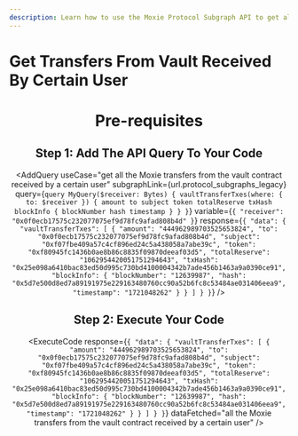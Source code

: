```yaml
---
description: Learn how to use the Moxie Protocol Subgraph API to get all the Moxie transfers from the vault contract received by a certain user on the Moxie protocol.
---
```



# Get Transfers From Vault Received By Certain User

<Header
  useCase="get all the Moxie transfers from the vault contract received by a certain user"
  apiName="Moxie Protocol Subgraph"
/>

# Pre-requisites

<Prerequisites apiName="Moxie Protocol Subgraph" />

## Step 1: Add The API Query To Your Code

<AddQuery
  useCase="get all the Moxie transfers from the vault contract received by a certain user"
  subgraphLink={url.protocol_subgraphs_legacy}
  query={`query MyQuery($receiver: Bytes) {
  vaultTransferTxes(where: { to: $receiver }) {
    amount
    to
    subject
    token
    totalReserve
    txHash
    blockInfo {
      blockNumber
      hash
      timestamp
    }
  }
}`}
  variable={`{
  "receiver": "0x0f0ecb17575c232077075ef9d78fc9afad808b4d"
}`}
  response={`{
  "data": {
    "vaultTransferTxes": [
      {
        "amount": "444962989703525653824",
        "to": "0x0f0ecb17575c232077075ef9d78fc9afad808b4d",
        "subject": "0xf07fbe409a57c4cf896ed24c5a438058a7abe39c",
        "token": "0xf80945fc1436b0ae8b86c8835f09870deeaf03d5",
        "totalReserve": "1062954420051751294643",
        "txHash": "0x25e098a6410bac83ed50d995c730bd4100004342b7ade456b1463a9a0390ce91",
        "blockInfo": {
          "blockNumber": "12639987",
          "hash": "0x5d7e500d8ed7a89191975e229163480760cc90a52b6fc8c53484ae031406eea9",
          "timestamp": "1721048262"
        }
      }
    ]
  }
}`}
/>

## Step 2: Execute Your Code

<ExecuteCode
  response={`{
  "data": {
    "vaultTransferTxes": [
      {
        "amount": "444962989703525653824",
        "to": "0x0f0ecb17575c232077075ef9d78fc9afad808b4d",
        "subject": "0xf07fbe409a57c4cf896ed24c5a438058a7abe39c",
        "token": "0xf80945fc1436b0ae8b86c8835f09870deeaf03d5",
        "totalReserve": "1062954420051751294643",
        "txHash": "0x25e098a6410bac83ed50d995c730bd4100004342b7ade456b1463a9a0390ce91",
        "blockInfo": {
          "blockNumber": "12639987",
          "hash": "0x5d7e500d8ed7a89191975e229163480760cc90a52b6fc8c53484ae031406eea9",
          "timestamp": "1721048262"
        }
      }
    ]
  }
}`}
  dataFetched="all the Moxie transfers from the vault contract received by a certain user"
/>

<DeveloperSupport />
